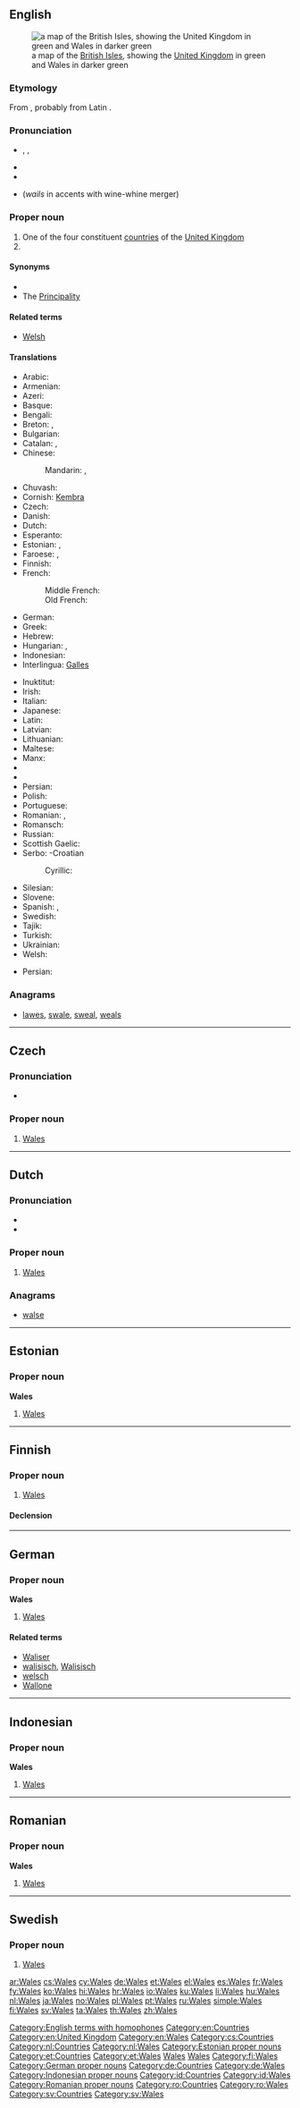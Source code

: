 {{also|wales}}
==English==
[[Image:UK wales.png|thumb|a map of the [[British Isles]], showing the [[United Kingdom]] in green and Wales in darker green]]

===Etymology===
From {{etyl|gem-pro|en}} {{recons|walhaz||foreigner|lang=gem-pro}}, probably from Latin {{term|Volcae}}.

===Pronunciation===
* {{a|UK|US}} {{enPR|wālz}}, {{IPA|/weɪlz/}}, {{X-SAMPA|/weIlz/}}
* {{audio|en-us-Wales.ogg|Audio (US)}}
* {{rhymes|eɪlz}}
* {{homophones|whales|wails}} (''wails'' in accents with wine-whine merger)

===Proper noun===
{{en-proper noun}}

# One of the four constituent [[countries]] of the [[United Kingdom]]
# {{surname}}

====Synonyms====
* {{l|en|Welshland}}
* The [[Principality]] {{qualifier|UK government}}

====Related terms====
* {{sense|constituent country}} [[Welsh]]

====Translations====
{{trans-top|a constituent nation of the UK}}
* Arabic: {{t+|ar|ويلز|f|tr=wilz}}
* Armenian: {{t-|hy|Ուելս|tr=Uels}}
* Azeri: {{t+|az|Uels}}
* Basque: {{t+|eu|Gales}}
* Bengali: {{t-|bn|ওয়েল্‌স্‌}}
* Breton: {{t+|br|Kembre}}, {{t-|br|Bro-Gembre}}
* Bulgarian: {{t-|bg|Уелс|tr=Uéls}}
* Catalan: {{t-|ca|Gal·les|m}}, {{t-|ca|pais de Gal·les|m}}
* Chinese:
*: Mandarin: {{t-|cmn|威爾士|sc=Hani}}, {{t-|cmn|威尔士|tr=Wēiěrshì|sc=Hani}}
* Chuvash: {{tø|cv|Уэльс|tr=Uɛl’s|sc=Cyrl}}
* Cornish: [[Kembra]]
* Czech: {{t+|cs|Wales|m}}
* Danish: {{t-|da|Wales}}
* Dutch: {{t+|nl|Wales|n}}
* Esperanto: {{t-|eo|Kimrio}}
* Estonian: {{t+|et|Wales}}, {{t-|et|Kõmrimaa}}
* Faroese: {{t-|fo|Wales}}, {{t-|fo|Kymru}}
* Finnish: {{t+|fi|Wales}}
* French: {{t+|fr|Pays de Galles|m}}
*: Middle French: {{tø|frm|Galles|f}}
*: Old French: {{tø|fro|Gales|f}}
* German: {{t+|de|Wales|n}}
* Greek: {{t+|el|Ουαλία|f|tr=Oualía}}
* Hebrew: {{t-|he|וולס|tr=vols}}
* Hungarian: {{t+|hu|Wales}}, {{t-|hu|Velsz}} {{qualifier|poetic, archaic}}
* Indonesian: {{t-|id|Wales}}
* Interlingua: [[Galles]]
{{trans-mid}}
* Inuktitut: {{t|iu|ᐆᐃᓪᔅ|tr=Uuils|sc=Cans}}
* Irish: {{t-|ga|Breatain Bheag|f|alt=an Bhreatain Bheag}}
* Italian: {{t+|it|Galles}}
* Japanese: {{t+|ja|ウェールズ|tr=Wēruzu}}
* Latin: {{t-|la|Cambria|f}}
* Latvian: {{t-|lv|Velsa|f}}
* Lithuanian: {{t-|lt|Velsas|m}}
* Maltese: {{t-|mt|Wales}}
* Manx: {{t-|gv|Bretyn}}
* {{trreq|ang}}
* {{trreq|non}}
* Persian: {{t-|fa|ویلز|tr=veylz|sc=fa-Arab}}
* Polish: {{t+|pl|Walia|f}}
* Portuguese: {{t+|pt|País de Gales|m}}
* Romanian: {{t-|ro|Țara Galilor|f}}, {{t-|ro|Wales|n}}
* Romansch: {{t-|rm|Valisa|f}}
* Russian: {{t+|ru|Уэльс|m|tr=Uɛ́l’s}}
* Scottish Gaelic: {{t-|gd|Cuimrigh|f|alt=A' Chuimrigh}}
* Serbo: -Croatian
*: Cyrillic: {{t-|sh|Велш|sc=Cyrl}}
* Silesian: {{tø|szl|Walijo|f}}
* Slovene: {{t-|sl|Wales|m}}
* Spanish: {{t+|es|Gales}}, {{t-|es|País de Gales|m}}
* Swedish: {{t+|sv|Wales}}
* Tajik: {{t-|tg|Уелс|sc=Cyrl}}
* Turkish: {{t+|tr|Galler}}
* Ukrainian: {{t-|uk|Уельс|m|tr=Uel’s}}
* Welsh: {{t+|cy|Cymru|f}}
{{trans-bottom}}

{{trans-top|surname}}
* Persian: {{t-|fa|ویلز|tr=veylz|sc=fa-Arab}}
{{trans-mid}}
{{trans-bottom}}

===Anagrams===
* [[lawes#English|lawes]], [[swale#English|swale]], [[sweal#English|sweal]], [[weals#English|weals]]

[[Category:English terms with homophones]]
[[Category:en:Countries]]
[[Category:en:United Kingdom]]
[[Category:en:Wales]]

----

==Czech==

===Pronunciation===
* {{audio|Cs-Wales.ogg|Audio}}

===Proper noun===
{{head|cs|proper noun|g=m}}

# [[#English|Wales]]

[[Category:cs:Countries]]

----

==Dutch==
{{wikipedia|lang=nl}}

===Pronunciation===
* {{IPA|/ʋeːls/|lang=nl}}
* {{rhymes|eːls|lang=nl}}

===Proper noun===
{{nl-proper noun|n}}

# [[#English|Wales]] {{gloss|country}}

===Anagrams===
* [[walse#Dutch|walse]]

[[Category:nl:Countries]]
[[Category:nl:Wales]]

----

==Estonian==

===Proper noun===
'''Wales'''

# [[#English|Wales]]

[[Category:Estonian proper nouns]]
[[Category:et:Countries]]
[[Category:et:Wales]]

----

==Finnish==

===Proper noun===
{{head|fi|proper noun|sort=Vales}}

# [[#English|Wales]]

====Declension====
{{fi-decl-risti|Wales|nopl=1|i=0}}

[[Category:fi:Countries|Wales]]
[[Category:fi:Principalities|Wales]]
[[Category:fi:Wales]]

----

==German==

===Proper noun===
'''Wales''' {{n}}

# [[#English|Wales]]

====Related terms====
* [[Waliser]]
* [[walisisch]], [[Walisisch]]
* [[welsch]]
* [[Wallone]]

[[Category:German proper nouns]]
[[Category:de:Countries]]
[[Category:de:Wales]]

----

==Indonesian==

===Proper noun===
'''Wales'''

# [[#English|Wales]]

[[Category:Indonesian proper nouns]]
[[Category:id:Countries]]
[[Category:id:Wales]]

----

==Romanian==

===Proper noun===
'''Wales'''

# [[#English|Wales]]

[[Category:Romanian proper nouns]]
[[Category:ro:Countries]]
[[Category:ro:Wales]]

----

==Swedish==

===Proper noun===
{{head|sv|proper noun}}

# [[#English|Wales]]

[[Category:sv:Countries]]
[[Category:sv:Wales]]

[[ar:Wales]]
[[cs:Wales]]
[[cy:Wales]]
[[de:Wales]]
[[et:Wales]]
[[el:Wales]]
[[es:Wales]]
[[fr:Wales]]
[[fy:Wales]]
[[ko:Wales]]
[[hi:Wales]]
[[hr:Wales]]
[[io:Wales]]
[[ku:Wales]]
[[li:Wales]]
[[hu:Wales]]
[[nl:Wales]]
[[ja:Wales]]
[[no:Wales]]
[[pl:Wales]]
[[pt:Wales]]
[[ru:Wales]]
[[simple:Wales]]
[[fi:Wales]]
[[sv:Wales]]
[[ta:Wales]]
[[th:Wales]]
[[zh:Wales]]